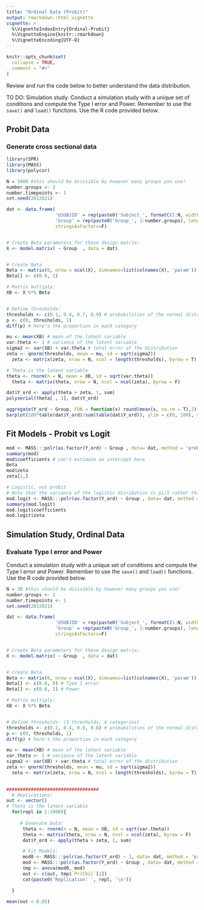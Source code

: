 ```yaml
---
title: "Ordinal Data (Probit)"
output: rmarkdown::html_vignette
vignette: >
  %\VignetteIndexEntry{Ordinal-Probit}
  %\VignetteEngine{knitr::rmarkdown}
  %\VignetteEncoding{UTF-8}
---
```


```r
knitr::opts_chunk$set(
  collapse = TRUE,
  comment = "#>"
)
```


Review and run the code below to better understand the data distribution. 

TO DO: Simulation study. Conduct a simulation study with a unique set of conditions and compute the Type I error and Power. Remember to use the `save()` and `load()` functions. Use the R code provided below.



## Probit Data

### Generate cross sectional data


```r
library(SPR)
library(MASS)
library(polycor)

N = 5000 #this should be divisible by however many groups you use!
number.groups <- 2
number.timepoints <- 1
set.seed(2012021)

dat <- data.frame(
                  'USUBJID' = rep(paste0('Subject_', formatC(1:N, width = 4, flag = '0')), length.out= N*number.timepoints),
                  'Group' = rep(paste0('Group_', 1:number.groups), length.out = N*number.timepoints),
                  stringsAsFactors=F)


# Create Beta parameters for these design matrix:
X <- model.matrix( ~ Group  , data = dat) 


# Create Beta
Beta <- matrix(0, nrow = ncol(X), dimnames=list(colnames(X), 'param'))
Beta[] <- c(0.0, 1)

# Matrix multiply:
XB <- X %*% Beta


# Define thresholds: 
thresholds <- c(0.1, 0.4, 0.7, 0.9) # probabilities of the normal distribution
p <- c(0, thresholds, 1)
diff(p) # here's the proportion in each category

mu <- mean(XB) # mean of the latent variable
var.theta <- 1 # variance of the latent variable
sigma2 <- var(XB) + var.theta # total error of the distribution
zeta <- qnorm(thresholds, mean = mu, sd = sqrt(sigma2))
  zeta <- matrix(zeta, nrow = N, ncol = length(thresholds), byrow = T)

# Theta is the latent variable
theta <- rnorm(n = N, mean = XB, sd = sqrt(var.theta))
  theta <- matrix(theta, nrow = N, ncol = ncol(zeta), byrow = F)

dat$Y_ord <- apply(theta > zeta, 1, sum)
polyserial(theta[ , 1], dat$Y_ord)

aggregate(Y_ord ~ Group, FUN = function(x) round(mean(x, na.rm = T),2), dat = dat, na.action = na.pass)
barplot(100*table(dat$Y_ord)/sum(table(dat$Y_ord)), ylim = c(0, 100), ylab = 'Percentage', col = 'grey', main = 'Ordinal')


```


## Fit Models - Probit vs Logit


```r

mod <- MASS:::polr(as.factor(Y_ord) ~ Group , data= dat, method = 'probit', Hess = T)
summary(mod) 
mod$coefficients # can't estimate an intercept here
Beta
mod$zeta
zeta[1,]

# Logistic, not probit 
# Note that the variance of the logistic disribution is pi/3 rather than 1
mod.logit <- MASS:::polr(as.factor(Y_ord) ~ Group , data= dat, method = 'logistic', Hess = T)
summary(mod.logit)
mod.logit$coefficients
mod.logit$zeta
```




## Simulation Study, Ordinal Data
### Evaluate Type I error and Power

Conduct a simulation study with a unique set of conditions and compute the Type I error and Power. Remember to use the `save()` and `load()` functions. Use the R code provided below.

```r

N = 30 #this should be divisible by however many groups you use!
number.groups <- 2
number.timepoints <- 1
set.seed(2012021)

dat <- data.frame(
                  'USUBJID' = rep(paste0('Subject_', formatC(1:N, width = 4, flag = '0')), length.out= N*number.timepoints),
                  'Group' = rep(paste0('Group_', 1:number.groups), length.out = N*number.timepoints),
                  stringsAsFactors=F)


# Create Beta parameters for these design matrix:
X <- model.matrix( ~ Group  , data = dat) 


# Create Beta
Beta <- matrix(0, nrow = ncol(X), dimnames=list(colnames(X), 'param'))
Beta[] <- c(0.0, 0) # Type I error
Beta[] <- c(0.0, 1) # Power

# Matrix multiply:
XB <- X %*% Beta


# Define thresholds: (3 thresholds, 4 categories)
thresholds <- c(0.2, 0.4, 0.6, 0.8) # probabilities of the normal distribution
p <- c(0, thresholds, 1)
diff(p) # here's the proportion in each category

mu <- mean(XB) # mean of the latent variable
var.theta <- 1 # variance of the latent variable
sigma2 <- var(XB) + var.theta # total error of the distribution
zeta <- qnorm(thresholds, mean = mu, sd = sqrt(sigma2))
  zeta <- matrix(zeta, nrow = N, ncol = length(thresholds), byrow = T)

  
##################################
  # Replications:
out <- vector()
# Theta is the latent variable
  for(repl in 1:1000){
    
     # Generate Data:
      theta <- rnorm(n = N, mean = XB, sd = sqrt(var.theta))
      theta <- matrix(theta, nrow = N, ncol = ncol(zeta), byrow = F)
      dat$Y_ord <- apply(theta > zeta, 1, sum)

      # Fit Models:
      mod0 <- MASS:::polr(as.factor(Y_ord) ~ 1, data= dat, method = 'probit', Hess = T)
      mod <- MASS:::polr(as.factor(Y_ord) ~ Group , data= dat, method = 'probit', Hess = T)
      tmp <- anova(mod0, mod)
      out <- c(out, tmp$`Pr(Chi)`[2])
      cat(paste0('Replication: ', repl, '\n'))

  }

mean(out < 0.05)




```

